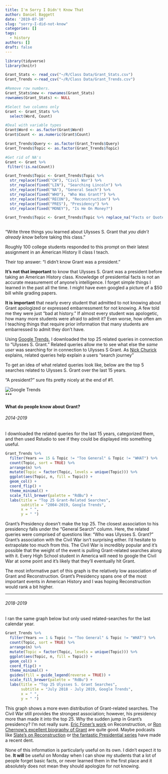 ```yaml
---
title: I'm Sorry I Didn't Know That
author: Daniel Baggett
date: '2019-07-10'
slug: "sorry-I-did-not-know"
categories: []
tags:
  - history
authors: []
draft: false
---
```


```r
library(tidyverse)
library(knitr)
```

```r
Grant_Stats <- read_csv("~/R/Class Data/Grant_Stats.csv")
Grant_Trends <-read_csv("~/R/Class Data/Grant_Trends.csv")
```

```r
#Remove row numbers. 
Grant_Stats$new <- rownames(Grant_Stats)
rownames(Grant_Stats) <- NULL
```

```r
#Select two columns only
Grant <- Grant_Stats %>% 
  select(Word, Count)
```

```r
#Deal with variable types
Grant$Word <- as.factor(Grant$Word)
Grant$Count <- as.numeric(Grant$Count)

Grant_Trends$Query <- as.factor(Grant_Trends$Query)
Grant_Trends$Topic <- as.factor(Grant_Trends$Topic)
```

```r
#Get rid of NA's
Grant <- Grant %>%
 filter(!is.na(Count))
```

```r
Grant_Trends$Topic <- Grant_Trends$Topic %>% 
  str_replace(fixed("CW"), "Civil War") %>% 
  str_replace(fixed("LIN"), "Searching Lincoln") %>% 
  str_replace(fixed("NA"), "General Seach") %>% 
  str_replace(fixed("WHO"), "Who Was Grant?") %>% 
  str_replace(fixed("RECON"), "Reconstruction") %>% 
  str_replace(fixed("PRES"), "Presidency") %>% 
  str_replace(fixed("MONEY"), "Is He On Money?")

Grant_Trends$Topic <- Grant_Trends$Topic %>% replace_na("Facts or Quotes")
  
```

"Write three things you learned about Ulysses S. Grant that *you didn't already know* before taking this class." 

Roughly 100 college students responded to this prompt on their latest assignment in an American History II class I teach.  

Their top answer: "I didn't know Grant was a president."

**It's not that important** to know that Ulysses S. Grant was a president before taking an American History class. Knowledge of presidential facts is not an accurate measurement of anyone's intelligence. I forget simple things I learned in the past all the time. I might have even googled a picture of a $50 bill while grading papers. 

**It is important** that nearly every student that admitted to not knowing about Grant apologized or expressed embarressment for not knowing. A few told me they were just "bad at history." If almost every student was apologetic, how many more students were afraid to admit it? Even worse, how often am I teaching things that require prior information that many students are embarressed to admit they don't have. 

Using [Google Trends](https://trends.google.com/trends/?geo=US), I downloaded the top 25 related queries in connection to "Ulysses S. Grant." Related queries allow me to see what else the *same user* was searching for in connection to Ulysses S Grant. As [Nick Churick](https://ahrefs.com/blog/how-to-use-google-trends-for-keyword-research/) explains, related queries help explain a users "search journey" 

To get an idea of what related queries look like, below are the top 5 searches related to Ulysses S. Grant over the last 15 years. 
  
"A president?" sure fits pretty nicely at the end of #1. 

![Google Trends](/blog/2019-07-10-100-students-on-president-grant_files/grant_top_terms.png)  
***

#### What do people know about Grant?
###### 2014-2019
I downloaded the related queries for the last 15 years, categorized them, and then used Rstudio to see if they could be displayed into something useful. 
```r
Grant_Trends %>% 
  filter(Years == 15 & Topic != "Too General" & Topic != "WHAT") %>% 
  count(Topic, sort = TRUE) %>% 
  arrange(n) %>% 
  mutate(Topic = factor(Topic, levels = unique(Topic))) %>% 
  ggplot(aes(Topic, n, fill = Topic)) +
  geom_col() +
  coord_flip() +
  theme_minimal() +
  scale_fill_brewer(palette = "RdBu") +
  labs(title = "Top 25 Grant-Related Searches",
       subtitle = "2004-2019, Google Trends",
       x = " ",
       y = " ")
```

Grant's Presidency doesn't make the top 25. The closest association to his presidency falls under the "General Search" column. Here, the related queries were comprised of questions like: "Who was Ulysses S. Grant?" Grant's association with the Civil War isn't surprising either. I'd hesitate to extrapolate too much from this. The Civil War is incredibly popular and it's possible that the weight of the event is pulling Grant-related searches along with it. Every High School student in America will need to google the Civil War at some point and it's likely that they'll eventually hit Grant. 

The most informative part of this graph is the relatively low association of Grant and Reconstruction. Grant's Presidency spans one of the most important events in American History and I was hoping Reconstruction would rank a bit higher.  

***


###### 2018-2019

I ran the same graph below but only used related-searches for the last calendar year. 

```r
Grant_Trends %>% 
  filter(Years == 1 & Topic != "Too General" & Topic != "WHAT") %>% 
  count(Topic, sort = TRUE) %>%
  arrange(n) %>% 
  mutate(Topic = factor(Topic, levels = unique(Topic))) %>% 
  ggplot(aes(Topic, n, fill = Topic)) +
  geom_col() +
  coord_flip() +
  theme_minimal() +
  guides(fill = guide_legend(reverse = TRUE)) +
  scale_fill_brewer(palette = "RdBu") +
  labs(title = "Top 25 Ulysses S. Grant Searches",
       subtitle = "July 2018 - July 2019, Google Trends",
       x = " ",
       y = " ")
```

This graph shows a more even distribution of Grant-related searches. The Civil War still provides the strongest association; however, his presidency more than made it into the top 25. Why the sudden jump in Grant's presidency? I'm not really sure. [Eric Foner's work](https://www.amazon.com/Reconstruction-Americas-Unfinished-Revolution-1863/dp/1504739892) on Reconstruction, or [Ron Chernow's excellent biography of Grant](https://www.amazon.com/Grant-Ron-Chernow/dp/159420487X) are quite good. Maybe podcasts like [Slate's on Reconstruction](https://slate.com/human-interest/reconstruction) or [the fantastic Presidential series](https://www.washingtonpost.com/graphics/business/podcasts/presidential/?utm_term=.7197172c0aac) have made a recent dent. 


None of this information is particularly useful on its own. I didn't expect it to be. **It will** be useful on Monday when I can show my students that a lot of people forget basic facts, or never learned them in the first place and it absolutely does not mean they should apologize for not knowing. 





